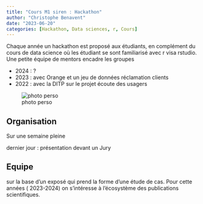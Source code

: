 ```yaml
---
title: "Cours M1 siren : Hackathon"
author: "Christophe Benavent"
date: "2023-06-20"
categories: [Hackathon, Data sciences, r, Cours]
---
```


Chaque année un hackathon est proposé aux étudiants, en complément du cours de data science où les étudiant se sont familiarisé avec r visa rstudio. Une petite équipe de mentors encadre les groupes

-   2024 : ?
-   2023 : avec Orange et un jeu de données réclamation clients
-   2022 : avec la DITP sur le projet écoute des usagers

![photo perso](orangehack2023.jpg)

## Organisation

Sur une semaine pleine

dernier jour : présentation devant un Jury

## Equipe

sur la base d'un exposé qui prend la forme d'une étude de cas. Pour cette années ( 2023-2024) on s'intéresse à l'écosystème des publications scientifiques.
